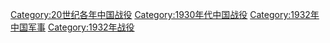 [[Category:20世纪各年中国战役‎|Category:20世纪各年中国战役‎]]
[[Category:1930年代中国战役|Category:1930年代中国战役]]
[[Category:1932年中国军事|Category:1932年中国军事]]
[[Category:1932年战役|Category:1932年战役]]